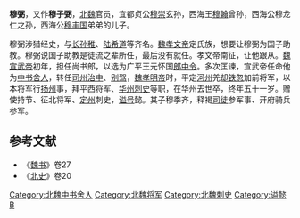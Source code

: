 '''穆弼'''，又作'''穆子弼'''，[[北魏|北魏]]官员，宜都贞公[[穆崇|穆崇]]玄孙，西海王[[穆翰|穆翰]]曾孙，西海公穆龙仁之孙，西海公[[穆丰国|穆丰国]]弟弟的儿子。

穆弼涉猎经史，与[[长孙稚|长孙稚]]、[[陆希道|陆希道]]等齐名。[[魏孝文帝|魏孝文帝]]定氏族，想要让穆弼为国子助教。穆弼说国子助教是徒流之辈所任，最后没有就任。孝文帝南征，让他跟从。[[魏宣武帝|魏宣武帝]]初年，担任尚书郎，以选为广平王元怀国[[郎中令|郎中令]]。多次匡谏，宣武帝任命他为[[中书舍人|中书舍人]]，转任[[司州|司州]][[治中|治中]]、[[别驾|别驾]]，[[魏孝明帝|魏孝明帝]]时，平定[[河州|河州]]羌[[却铁匆|却铁忽]]加前将军，以本将军行[[扬州|扬州]]事，拜平西将军、[[华州|华州]][[刺史|刺史]]等职，在华州去世卒，终年五十一岁。赠使持节、征北将军、[[定州|定州]]刺史，[[谥号|谥号]]懿。其子穆季齐，释褐[[司徒|司徒]]参军事、开府骑兵参军。

==参考文献==
*《[[魏书|魏书]]》卷27
*《[[北史|北史]]》卷20

{{DEFAULTSORT:M}}
[[Category:北魏中书舍人|Category:北魏中书舍人]]
[[Category:北魏将军|Category:北魏将军]]
[[Category:北魏刺史|Category:北魏刺史]]
[[Category:谥懿|Category:谥懿]]
[[Category:河南穆氏|B]]